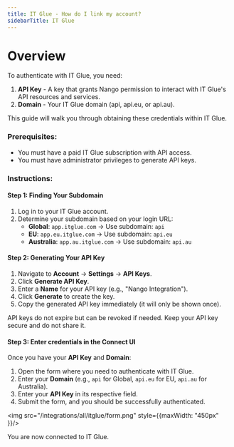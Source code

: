 ```yaml
---
title: IT Glue - How do I link my account?
sidebarTitle: IT Glue
---
```


# Overview

To authenticate with IT Glue, you need:
1. **API Key** - A key that grants Nango permission to interact with IT Glue's API resources and services.
2. **Domain** - Your IT Glue domain (api, api.eu, or api.au).

This guide will walk you through obtaining these credentials within IT Glue.

### Prerequisites:

- You must have a paid IT Glue subscription with API access.
- You must have administrator privileges to generate API keys.

### Instructions:

#### Step 1: Finding Your Subdomain

1. Log in to your IT Glue account.
2. Determine your subdomain based on your login URL:
   - **Global**: `app.itglue.com` → Use subdomain: `api`
   - **EU**: `app.eu.itglue.com` → Use subdomain: `api.eu`  
   - **Australia**: `app.au.itglue.com` → Use subdomain: `api.au`

#### Step 2: Generating Your API Key

1. Navigate to **Account** → **Settings** → **API Keys**.
2. Click **Generate API Key**.
3. Enter a **Name** for your API key (e.g., "Nango Integration").
4. Click **Generate** to create the key.
5. Copy the generated API key immediately (it will only be shown once).

<Note>API keys do not expire but can be revoked if needed. Keep your API key secure and do not share it.</Note>

#### Step 3: Enter credentials in the Connect UI

Once you have your **API Key** and **Domain**:
1. Open the form where you need to authenticate with IT Glue.
2. Enter your **Domain** (e.g., `api` for Global, `api.eu` for EU, `api.au` for Australia).
3. Enter your **API Key** in its respective field.
4. Submit the form, and you should be successfully authenticated.

<img src="/integrations/all/itglue/form.png" style={{maxWidth: "450px" }}/>

You are now connected to IT Glue.